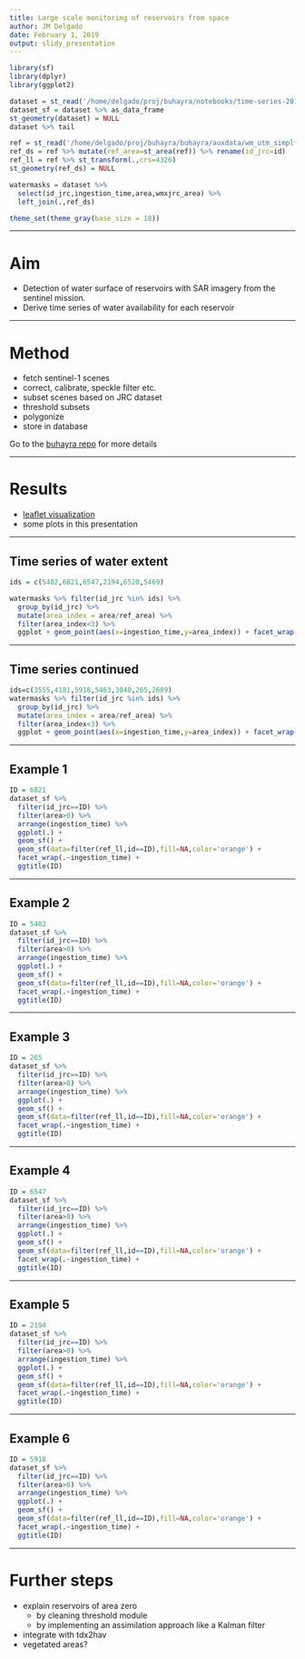 ```yaml
---
title: Large scale monitoring of reservoirs from space
author: JM Delgado
date: February 1, 2019
output: slidy_presentation
---
```


```r
library(sf)
library(dplyr)
library(ggplot2)

dataset = st_read('/home/delgado/proj/buhayra/notebooks/time-series-2019-02-12.geojson')
dataset_sf = dataset %>% as_data_frame
st_geometry(dataset) = NULL
dataset %>% tail

ref = st_read('/home/delgado/proj/buhayra/buhayra/auxdata/wm_utm_simplf.gpkg')
ref_ds = ref %>% mutate(ref_area=st_area(ref)) %>% rename(id_jrc=id)
ref_ll = ref %>% st_transform(.,crs=4326)
st_geometry(ref_ds) = NULL

watermasks = dataset %>%
  select(id_jrc,ingestion_time,area,wmxjrc_area) %>%
  left_join(.,ref_ds)

theme_set(theme_gray(base_size = 18))
```

---

# Aim

* Detection of water surface of reservoirs with SAR imagery from the sentinel mission.
* Derive time series of water availability for each reservoir

---

# Method

* fetch sentinel-1 scenes
* correct, calibrate, speckle filter etc.
* subset scenes based on JRC dataset
* threshold subsets
* polygonize
* store in database

Go to the [buhayra repo](https://github.com/jmigueldelgado/buhayra#buhayra) for more details

---

# Results
 <!-- ids = watermasks %>% select(id_jrc,wmxjrc_area,area,ref_area) %>% filter(wmxjrc_area>0) %>% group_by(id_jrc) %>% summarise(id=first(id_jrc),wmxjrc_index=mean(wmxjrc_area/area)) %>% filter(wmxjrc_index>0.5) %>% .$id %>% sample(.,10) -->

* [leaflet visualization](http://141.89.96.184/index.html)
* some plots in this presentation

---

## Time series of water extent

```r
ids = c(5402,6821,6547,2194,6520,5469)

watermasks %>% filter(id_jrc %in% ids) %>%
  group_by(id_jrc) %>%
  mutate(area_index = area/ref_area) %>%
  filter(area_index<3) %>%
  ggplot + geom_point(aes(x=ingestion_time,y=area_index)) + facet_wrap(id_jrc~.)
```

---

## Time series continued
```r
ids=c(3555,4181,5918,5463,3040,265,2689)
watermasks %>% filter(id_jrc %in% ids) %>%
  group_by(id_jrc) %>%
  mutate(area_index = area/ref_area) %>%
  filter(area_index<3) %>%
  ggplot + geom_point(aes(x=ingestion_time,y=area_index)) + facet_wrap(id_jrc~.)
```

---

## Example 1

```r
ID = 6821
dataset_sf %>%
  filter(id_jrc==ID) %>%
  filter(area>0) %>%
  arrange(ingestion_time) %>%
  ggplot(.) +
  geom_sf() +
  geom_sf(data=filter(ref_ll,id==ID),fill=NA,color='orange') +
  facet_wrap(.~ingestion_time) +
  ggtitle(ID)
```

---

## Example 2

```r
ID = 5402
dataset_sf %>%
  filter(id_jrc==ID) %>%
  filter(area>0) %>%
  arrange(ingestion_time) %>%
  ggplot(.) +
  geom_sf() +
  geom_sf(data=filter(ref_ll,id==ID),fill=NA,color='orange') +
  facet_wrap(.~ingestion_time) +
  ggtitle(ID)
```

---

## Example 3

```r
ID = 265
dataset_sf %>%
  filter(id_jrc==ID) %>%
  filter(area>0) %>%
  arrange(ingestion_time) %>%
  ggplot(.) +
  geom_sf() +
  geom_sf(data=filter(ref_ll,id==ID),fill=NA,color='orange') +
  facet_wrap(.~ingestion_time) +
  ggtitle(ID)
```

---

## Example 4

```r
ID = 6547
dataset_sf %>%
  filter(id_jrc==ID) %>%
  filter(area>0) %>%
  arrange(ingestion_time) %>%
  ggplot(.) +
  geom_sf() +
  geom_sf(data=filter(ref_ll,id==ID),fill=NA,color='orange') +
  facet_wrap(.~ingestion_time) +
  ggtitle(ID)
```

---

## Example 5

```r
ID = 2194
dataset_sf %>%
  filter(id_jrc==ID) %>%
  filter(area>0) %>%
  arrange(ingestion_time) %>%
  ggplot(.) +
  geom_sf() +
  geom_sf(data=filter(ref_ll,id==ID),fill=NA,color='orange') +
  facet_wrap(.~ingestion_time) +
  ggtitle(ID)
```

---


## Example 6

```r
ID = 5918
dataset_sf %>%
  filter(id_jrc==ID) %>%
  filter(area>0) %>%
  arrange(ingestion_time) %>%
  ggplot(.) +
  geom_sf() +
  geom_sf(data=filter(ref_ll,id==ID),fill=NA,color='orange') +
  facet_wrap(.~ingestion_time) +
  ggtitle(ID)
```

---

# Further steps
* explain reservoirs of area zero
  - by cleaning threshold module
  - by implementing an assimilation approach like a Kalman filter
* integrate with tdx2hav
* vegetated areas?
